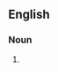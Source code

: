 {{also|kettle-drums|kettle drums}}

==English==

===Noun===
{{head|en|noun form}}

# {{plural of|kettledrum|lang=en}}